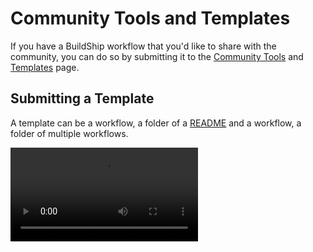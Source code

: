 # Community Tools and Templates


If you have a BuildShip workflow that you'd like to share with the community, you can do so by submitting it to the
[Community Tools](https://buildship.tools/) and [Templates](https://app.buildship.com/templates) page.

## Submitting a Template

A template can be a workflow, a folder of a [README](/readme) and a workflow, a folder of multiple workflows.

<Video src='/feature/creator-profile.mp4' />

<Steps>

### Save Examples for your Workflow

Once you have a workflow ready, you need to save some examples of the workflow in action. This will help the community
understand the workflow better.

To do this, test the workflow and then click on the **Save Example** button in the top right corner of the workflow
editor. This will save the test inputs and outputs as an example. [Learn more](/testing-examples)

### Create a Creator Profile

Once you have a workflow ready, click on the workflow menu in the side bar and select **Publish to Community**.

If you don't have a creator profile, you'll be prompted to create one. Here you can add your Display Name, Profile
Photo, a Unique ID, a short bio and a links to your social media profiles.

### Submit a Template

Once you have a creator profile, you'd be taken to the template submission page. Here you can add a title, description,
tags, and a thumbnail for your template. The form auto-populates with the details from your workflow.

Feel free to modify or add more details to the template. Once you're happy with the details, click on **Submit** to
publish your template.

### Template Review Process

Once you submit a template, it will be reviewed by the BuildShip team. Once approved, it will be published on the
[Community Tools](https://buildship.tools/) and [Templates](https://app.buildship.com/templates) page.

</Steps>

## Submitting a Tool

A tool is a single workflow with a "Tool Trigger" added to it.

<iframe
  className='aspect-video w-full'
  src='https://www.youtube.com/embed/VTH98BYz2GE'
  allow='accelerometer; autoplay; clipboard-write; encrypted-media; gyroscope; picture-in-picture'
  allowFullScreen
  width='80%'
/>

<Callout>
  Submitting a tool is very similar to submitting a template. The only difference between a tool and a template is that
  a tool needs to have a "Tool Trigger" added to it. This would let you trigger the workflow as a tool via multiple
  agents.
</Callout>

Once submitted, the tool will be reviewed by the BuildShip team. Once approved, it will be published on the
[Community Tools](https://buildship.tools/) page.

## Updating a Submission

<Video src='/feature/template-updates.mp4' />

If you need to update a submission, you can do so by going to the workflow menu option and click on **Update Changes**.

This will let you update the details of the submission. Once you're happy with the changes, click on **Submit** to
publish the changes.

After re-submission, the tool will be reviewed by the BuildShip team again.
